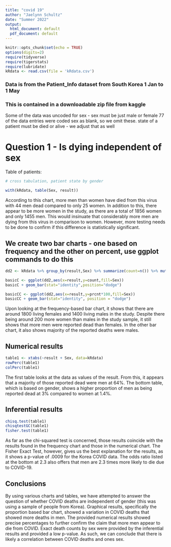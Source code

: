 ```yaml
---
title: "covid 19"
author: "Jaelynn Schultz"
date: "Summer 2022"
output:
  html_document: default
  pdf_document: default
---
```


```r
knitr::opts_chunk$set(echo = TRUE)
options(digits=2)
require(tidyverse)
require(tigerstats)
require(lubridate)
kRdata <- read.csv(file = 'kRdata.csv')
```
### Data is from the Patient_Info dataset from South Korea 1 Jan to 1 May 
### This is contained in a downloadable zip file from kaggle

Some of the data was uncoded for sex - sex must be just male or female
77 of the data entries were coded sex  as blank, so we omit these.
state of a patient must be died or alive - we adjust that as well   
  
# Question 1 - Is dying independent of sex


Table of patients:
```r

# cross tabulation, patient state by gender

with(kRdata, table(Sex, result))

```

According to this chart, more men than women have died from this virus with 44 men dead compared to only 25 women. In addition to this, there appear to be more women in the study, as there are a total of 1856 women and only 1455 men. This would insinuate that considerably more men are dying from this virus in comparison to women. However, more testing needs to be done to confirm if this difference is statistically significant.

## We create two bar charts - one based on frequency and the other on percent, use ggplot commands to do this

```r
dd2 <- kRdata %>% group_by(result,Sex) %>% summarize(count=n()) %>% mutate(prcnt=count/sum(count))

basicC <- ggplot(dd2,aes(x=result,y=count,fill=Sex))
basicC + geom_bar(stat="identity",position="dodge")

basicCC <- ggplot(dd2,aes(x=result,y=prcnt*100,fill=Sex)) 
basicCC + geom_bar(stat="identity", position = "dodge")
```

Upon looking at the frequency-based bar chart, it shows that there are around 1800 living females and 1400 living males in the study. Despite there being around 200 more women than males in the study sample, it still shows that more men were reported dead than females. In the other bar chart, it also shows majority of the reported deaths were males. 

  
## Numerical results

```r
table1 <- xtabs(~result + Sex, data=kRdata)
rowPerc(table1)
colPerc(table1)
```

The first table looks at the data as values of the result. From this, it appears that a majority of those reported dead were men at 64%. The bottom table, which is based on gender, shows a higher proportion of men as being reported dead at 3% compared to women at 1.4%. 

## Inferential results 

```r
chisq.test(table1)
chisqtestGC(table1)
fisher.test(table1)
```

As far as the chi-squared test is concerned, those results coincide with the results found in the frequency chart and those in the numerical chart. The Fisher Exact Test, however, gives us the best explanation for the results, as it shows a p-value of .0009 for the Korea COVID data. The odds ratio listed at the bottom at 2.3 also offers that men are 2.3 times more likely to die due to COVID-19.

## Conclusions

By using various charts and tables, we have attempted to answer the question of whether COVID deaths are independent of gender (this was using a sample of people from Korea). Graphical results, specifically the proportion based bar chart, showed a variation in COVID deaths that showed more deaths in men. The provided numerical results showed precise percentages to further confirm the claim that more men appear to die from COVID. Exact death counts by sex were provided by the inferential results and provided a low p-value. As such, we can conclude that there is likely a correlation between COVID deaths and ones sex.

